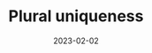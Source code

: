 ---
date: '2023-02-02'
image: '/img/projects/9-6/thumbnail.jpg'
darkText: false
client: '9-6'
title: 'Plural uniqueness'
category: 'Human Resources'
tags: ['Visual Identity', 'Strategy']
draft: false
---
